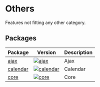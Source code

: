 
<Meta title="Others/Intro" />

# Others

Features not fitting any other category.

## Packages

| Package                                                               | Version                                                                                                                              | Description                                            |
| --------------------------------------------------------------------- | ------------------------------------------------------------------------------------------------------------------------------------ | ------------------------------------------------------ |
| [ajax](?path=/docs/others-ajax--default-story)                        | [![ajax](https://img.shields.io/npm/v/@lion/ajax.svg)](https://www.npmjs.com/package/@lion/ajax)                                     | Ajax                                                 |
| [calendar](?path=/docs/others-calendar--default-story)                | [![calendar](https://img.shields.io/npm/v/@lion/calendar.svg)](https://www.npmjs.com/package/@lion/calendar)                         | Calendar                                                 |
| [core](?path=/docs/others-system-core--page)                          | [![core](https://img.shields.io/npm/v/@lion/core.svg)](https://www.npmjs.com/package/@lion/core)                                     | Core                                                 |

